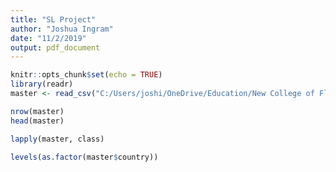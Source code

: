 ```yaml
---
title: "SL Project"
author: "Joshua Ingram"
date: "11/2/2019"
output: pdf_document
---
```


```r
knitr::opts_chunk$set(echo = TRUE)
library(readr)
master <- read_csv("C:/Users/joshi/OneDrive/Education/New College of Florida/By-Year Folders/Fall 2019/Statistical Learning/Statistical Learning Projects/master.csv")
```


```r
nrow(master)
head(master)
```
```r
lapply(master, class)

levels(as.factor(master$country))
```

